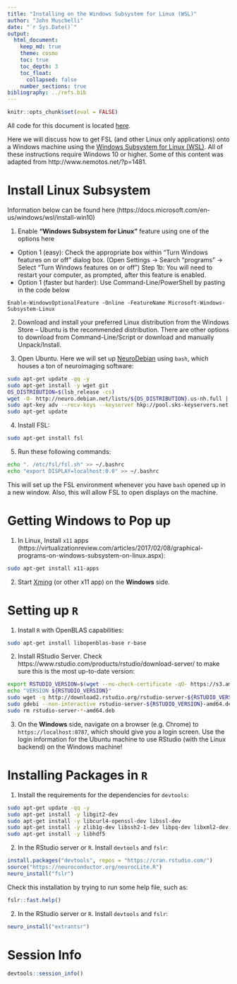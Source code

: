 ```yaml
---
title: "Installing on the Windows Subsystem for Linux (WSL)"
author: "John Muschelli"
date: "`r Sys.Date()`"
output: 
  html_document:
    keep_md: true
    theme: cosmo
    toc: true
    toc_depth: 3
    toc_float:
      collapsed: false
    number_sections: true      
bibliography: ../refs.bib      
---
```


```r
knitr::opts_chunk$set(eval = FALSE)
```

All code for this document is located [here](https://github.com/muschellij2/neuroc/blob/master/windows_wsl/index.Rmd).

Here we will discuss how to get FSL (and other Linux only applications) onto a Windows machine using the [Windows Subsystem for Linux (WSL)](https://docs.microsoft.com/en-us/windows/wsl/install-win10).  All of these instructions require Windows 10 or higher.  Some of this content was adapted from http://www.nemotos.net/?p=1481.


# Install Linux Subsystem

Information below can be found here (https://docs.microsoft.com/en-us/windows/wsl/install-win10)

1.  Enable **"Windows Subsystem for Linux"** feature using one of the options here
  - Option 1 (easy): Check the appropriate box within "Turn Windows features on or off" dialog box. (Open Settings -> Search “programs” -> Select "Turn Windows features on or off")
Step 1b: You will need to restart your computer, as prompted, after this feature is enabled. 
  - Option 1 (faster but harder): Use Command-Line/PowerShell by pasting in the code below
```
Enable-WindowsOptionalFeature -Online -FeatureName Microsoft-Windows-Subsystem-Linux 
```
2. Download and install your preferred Linux distribution from the Windows Store – Ubuntu is the recommended distribution.  There are other options to download from Command-Line/Script or download and manually Unpack/Install.

3. Open Ubuntu.  Here we will set up [NeuroDebian](http://neuro.debian.net/) using `bash`, which houses a ton of neuroimaging software:

```bash 
sudo apt-get update -qq -y
sudo apt-get install -y wget git
OS_DISTRIBUTION=$(lsb_release -cs)
wget -O- http://neuro.debian.net/lists/${OS_DISTRIBUTION}.us-nh.full | sudo tee /etc/apt/sources.list.d/neurodebian.sources.list
sudo apt-key adv --recv-keys --keyserver hkp://pool.sks-keyservers.net:80 0xA5D32F012649A5A9
sudo apt-get update
```

4.  Install FSL:

```bash
sudo apt-get install fsl
```

5.  Run these following commands:

```bash
echo ". /etc/fsl/fsl.sh" >> ~/.bashrc
echo "export DISPLAY=localhost:0.0" >> ~/.bashrc
```

This will set up the FSL environment whenever you have `bash` opened up in a new window.  Also, this will allow FSL to open displays on the machine.


# Getting Windows to Pop up


1.  In Linux, Install `x11` apps (https://virtualizationreview.com/articles/2017/02/08/graphical-programs-on-windows-subsystem-on-linux.aspx):
```bash
sudo apt-get install x11-apps
```
2.  Start [Xming](https://sourceforge.net/projects/xming/) (or other x11 app) on the **Windows** side.


# Setting up `R` 

1. Install `R` with OpenBLAS capabilities:
```bash
sudo apt-get install libopenblas-base r-base
```

2.  Install RStudio Server.  Check https://www.rstudio.com/products/rstudio/download-server/ to make sure this is the most up-to-date version:

```bash
export RSTUDIO_VERSION=$(wget --no-check-certificate -qO- https://s3.amazonaws.com/rstudio-server/current.ver)
echo "VERSION ${RSTUDIO_VERSION}"
sudo wget -q http://download2.rstudio.org/rstudio-server-${RSTUDIO_VERSION}-amd64.deb
sudo gdebi --non-interactive rstudio-server-${RSTUDIO_VERSION}-amd64.deb
sudo rm rstudio-server-*-amd64.deb 
```

3.  On the **Windows** side, navigate on a browser (e.g. Chrome) to `https://localhost:8787`, which should give you a login screen. Use the login information for the Ubuntu machine to use RStudio (with the Linux backend) on the Windows machine!


# Installing Packages in `R`

1.  Install the requirements for the dependencies for `devtools`:

```bash 
sudo apt-get update -qq -y
sudo apt-get install -y libgit2-dev 
sudo apt-get install -y libcurl4-openssl-dev libssl-dev
sudo apt-get install -y zlib1g-dev libssh2-1-dev libpq-dev libxml2-dev 
sudo apt-get install -y libhdf5
```

2. In the RStudio server or `R`.  Install `devtools` and `fslr`:
```r
install.packages("devtools", repos = "https://cran.rstudio.com/")
source("https://neuroconductor.org/neurocLite.R") 
neuro_install("fslr")
```

Check this installation by trying to run some help file, such as:
```r
fslr::fast.help()
```

2. In the RStudio server or `R`.  Install `devtools` and `fslr`:
```r
neuro_install("extrantsr")
```


# Session Info

```r
devtools::session_info()
```
